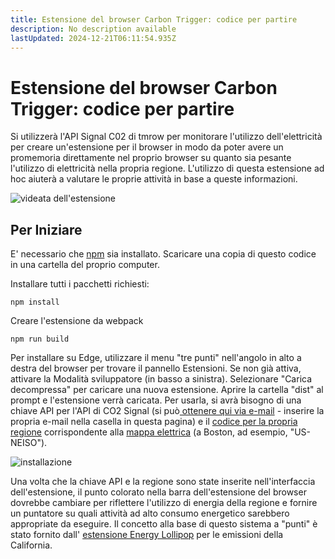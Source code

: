 ```yaml
---
title: Estensione del browser Carbon Trigger: codice per partire
description: No description available
lastUpdated: 2024-12-21T06:11:54.935Z
---
```


# Estensione del browser Carbon Trigger: codice per partire

Si utilizzerà l'API Signal C02 di tmrow per monitorare l'utilizzo dell'elettricità per creare un'estensione per il browser in modo da poter avere un promemoria direttamente nel proprio browser su quanto sia pesante l'utilizzo di elettricità nella propria regione. L'utilizzo di questa estensione ad hoc aiuterà a valutare le proprie attività in base a queste informazioni.

![videata dell'estensione](../../extension-screenshot.png)

## Per Iniziare

E' necessario che [npm](https://npmjs.com) sia installato. Scaricare una copia di questo codice in una cartella del proprio computer.

Installare tutti i pacchetti richiesti:

```
npm install
```

Creare l'estensione da webpack

```
npm run build
```

Per installare su Edge, utilizzare il menu "tre punti" nell'angolo in alto a destra del browser per trovare il pannello Estensioni. Se non già attiva, attivare la Modalità sviluppatore (in basso a sinistra). Selezionare "Carica decompressa" per caricare una nuova estensione. Aprire la cartella "dist" al prompt e l'estensione verrà caricata. Per usarla, si avrà bisogno di una chiave API per l'API di CO2 Signal (si può[ ottenere qui via e-mail](https://www.co2signal.com/) - inserire la propria e-mail nella casella in questa pagina) e il [codice per la propria regione](http://api.electricitymap.org/v3/zones) corrispondente alla [mappa elettrica](https://www.electricitymap.org/map) (a Boston, ad esempio,  "US-NEISO").

![installazione](../../install-on-edge.png)

Una volta che la chiave API e la regione sono state inserite nell'interfaccia dell'estensione, il punto colorato nella barra dell'estensione del browser dovrebbe cambiare per riflettere l'utilizzo di energia della regione e fornire un puntatore su quali attività ad alto consumo energetico sarebbero appropriate da eseguire. Il concetto alla base di questo sistema a "punti"  è stato fornito dall' [estensione Energy Lollipop](https://energylollipop.com/) per le emissioni della California.

